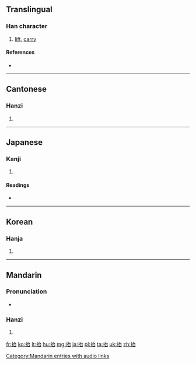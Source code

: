 ==Translingual==

===Han character===
{{Han char|rn=64|rad=手|as=05|sn=8|four=5306<sub>0</sub>|canj=手戈口 (QIR)}}

# [[lift]], [[carry]]

====References====
* {{Han ref|kx=0423.010|dkj=11910|dj=0770.160|hdz=31862.040|uh=62AC|ud=25260|bh=A9EF|bd=43503}}

----

==Cantonese==

===Hanzi===
{{yue-hanzi|jyut=|y=toi4}}

# {{defn|lang=yue|sort=手05}}

----

==Japanese==

===Kanji===
{{ja-kanji|grade=|rs=手05}}

# {{defn|lang=ja|sort=手05}}

====Readings====
* {{ja-readings|on=[[たい]] (tai), [[だい]] (dai)|kun=[[もたげる]] (motageru)}}

----

==Korean==

===Hanja===
{{ko-hanja|hangeul=태|eumhun=|rv=tae|mr=t'ae|y=thay}}

# {{defn|lang=ko|sort=手05}}

----

==Mandarin==

===Pronunciation===
* {{audio|zh-tái.ogg|audio|lang=cmn}}

===Hanzi===
{{cmn-hanzi|pin=[[tái]] ([[tai2]])|wg=t'ai<sup>2</sup>}}

# {{defn|lang=cmn|sort=手05}}

[[Category:Mandarin entries with audio links]]

[[fr:抬]]
[[ko:抬]]
[[lt:抬]]
[[hu:抬]]
[[mg:抬]]
[[ja:抬]]
[[pl:抬]]
[[ta:抬]]
[[uk:抬]]
[[zh:抬]]